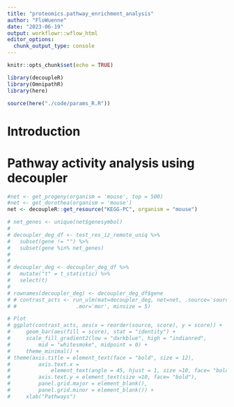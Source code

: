 ```yaml
---
title: "proteomics.pathway_enrichment_analysis"
author: "FloWuenne"
date: "2023-06-19"
output: workflowr::wflow_html
editor_options:
  chunk_output_type: console
---
```


```r
knitr::opts_chunk$set(echo = TRUE)

library(decoupleR)
library(OmnipathR)
library(here)

source(here("./code/params_R.R"))
```

# Introduction


# Pathway activity analysis using decoupler

```r
#net <- get_progeny(organism = 'mouse', top = 500)
#net <- get_dorothea(organism = 'mouse')
net <- decoupleR::get_resource("KEGG-PC", organism = "mouse")
```

```r
# net_genes <- unique(net$genesymbol)
# 
# decoupler_deg_df <- test_res_iz_remote_uniq %>%
#   subset(gene != "") %>%
#   subset(gene %in% net_genes)
# 
#   
# decoupler_deg <- decoupler_deg_df %>%
#   mutate("t" = t_statistic) %>%
#   select(t)
# 
# rownames(decoupler_deg) <- decoupler_deg_df$gene
# # contrast_acts <- run_ulm(mat=decoupler_deg, net=net, .source='source', .target='target',
# #                   .mor='mor', minsize = 5)

```


```r
# Plot
# ggplot(contrast_acts, aes(x = reorder(source, score), y = score)) + 
#     geom_bar(aes(fill = score), stat = "identity") +
#     scale_fill_gradient2(low = "darkblue", high = "indianred", 
#         mid = "whitesmoke", midpoint = 0) + 
#     theme_minimal() +
# theme(axis.title = element_text(face = "bold", size = 12),
#         axis.text.x = 
#             element_text(angle = 45, hjust = 1, size =10, face= "bold"),
#         axis.text.y = element_text(size =10, face= "bold"),
#         panel.grid.major = element_blank(), 
#         panel.grid.minor = element_blank()) +
#     xlab("Pathways")
```



